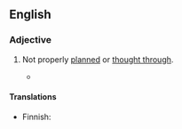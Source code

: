 ==English==

===Adjective===
{{en-adj|head=[[ill]]-[[conceived]]}}

# Not properly [[planned]] or [[thought through]].
#: {{syn|en|misbegotten}}
#* {{quote-journal|en|year=1962|month=October|author=Brian Haresnape|title=Focus on B.R. passenger stations|journal=Modern Railways|pages=250-251|text=Elegant brick and stone buildings, with iron and glass canopies and decorative wooden scalloping and fencing&mdash;all evidencing care on the part of the architect to produce a pleasing, well-planned building&mdash;were submerged beneath a profusion of '''ill-conceived''' additions and camouflaged by vulgar paint schemes; and the original conception was lost.}}

====Translations====
{{trans-top|not properly planned or thought through}}
* Finnish: {{t|fi|[[huonosti]] [[suunniteltu]]}}
{{trans-mid}}
{{trans-bottom}}